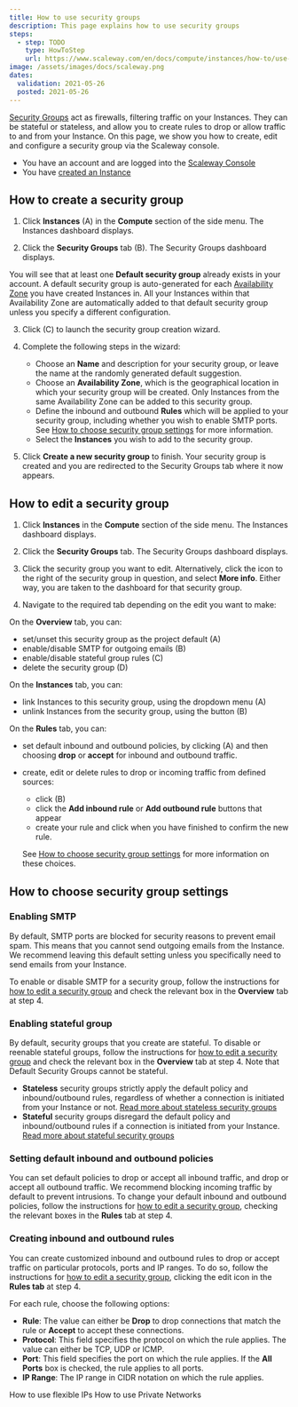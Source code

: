 ```yaml
---
title: How to use security groups
description: This page explains how to use security groups
steps:
  - step: TODO
    type: HowToStep
    url: https://www.scaleway.com/en/docs/compute/instances/how-to/use-security-groups
image: /assets/images/docs/scaleway.png
dates:
  validation: 2021-05-26
  posted: 2021-05-26
---
```


[Security Groups](/compute/instances/concepts#security-group) act as firewalls, filtering traffic on your Instances. They can be stateful or stateless, and allow you to create rules to drop or allow traffic to and from your Instance. On this page, we show you how to create, edit and configure a security group via the Scaleway console.

<Message type="requirement">

  - You have an account and are logged into the [Scaleway Console](https://console.scaleway.com)
  - You have [created an Instance](/compute/instances/how-to/create-an-instance)

</Message>

## How to create a security group

1. Click **Instances** (A) in the **Compute** section of the side menu. The Instances dashboard displays.

  <Lightbox src="scaleway-security-groups.png" alt="" />

2. Click the **Security Groups** tab (B). The Security Groups dashboard displays.

  <Message type="note">

  You will see that at least one **Default security group** already exists in your account. A default security group is auto-generated for each [Availability Zone](/compute/instances/concepts#availability-zone) you have created Instances in. All your Instances within that Availability Zone are automatically added to that default security group unless you specify a different configuration.

  </Message>

3. Click <Icon name="plus" /> (C) to launch the security group creation wizard.

4. Complete the following steps in the wizard: 

    - Choose an **Name** and description for your security group, or leave the name at the randomly generated default suggestion. 
    - Choose an **Availability Zone**, which is the geographical location in which your security group will be created. Only Instances from the same Availability Zone can be added to this security group.
    - Define the inbound and outbound **Rules** which will be applied to your security group, including whether you wish to enable SMTP ports. See [How to choose security group settings](/compute/instances/how-to/use-security-groups#how-to-choose-security-group-settings) for more information.
    - Select the **Instances** you wish to add to the security group.

5. Click **Create a new security group** to finish. Your security group is created and you are redirected to the Security Groups tab where it now appears.

## How to edit a security group

1. Click **Instances** in the **Compute** section of the side menu. The Instances dashboard displays.

2. Click the **Security Groups** tab. The Security Groups dashboard displays.

3. Click the security group you want to edit. Alternatively, click the <Icon name="more" /> icon to the right of the security group in question, and select **More info**. Either way, you are taken to the dashboard for that security group.

4. Navigate to the required tab depending on the edit you want to make:

On the **Overview** tab, you can:
  <Lightbox src="scaleway-security-group-overview.png" alt="" />

- set/unset this security group as the project default (A)
- enable/disable SMTP for outgoing emails (B)
- enable/disable stateful group rules (C)
- delete the security group (D)

On the **Instances** tab, you can:
  <Lightbox src="scaleway-security-group-instances.png" alt="" />

- link Instances to this security group, using the dropdown menu (A)
- unlink Instances from the security group, using the <Icon name="unlink"/> button (B)

On the **Rules** tab, you can:
  <Lightbox src="scaleway-security-group-rules.png" alt="" />

- set default inbound and outbound policies, by clicking <Icon name="edit"/> (A) and then choosing **drop** or **accept** for inbound and outbound traffic.
- create, edit or delete rules to drop or incoming traffic from defined sources:
  - click <Icon name="edit"/>  (B)
  - click the **Add inbound rule** or **Add outbound rule** buttons that appear
  - create your rule and click <Icon name="validate"/>  when you have finished to confirm the new rule.
  
  See [How to choose security group settings](/compute/instances/how-to/use-security-groups#how-to-choose-security-group-settings) for more information on these choices.

## How to choose security group settings

### Enabling SMTP
By default, SMTP ports are blocked for security reasons to prevent email spam. This means that you cannot send outgoing emails from the Instance. We recommend leaving this default setting unless you specifically need to send emails from your Instance. 

To enable or disable SMTP for a security group, follow the instructions for [how to edit a security group](/compute/instances/how-to/use-security-groups/#how-to-edit-a-security-group) and check the relevant box in the **Overview** tab at step 4.

### Enabling stateful group
By default, security groups that you create are stateful. To disable or reenable stateful groups, follow the instructions for [how to edit a security group](/compute/instances/how-to/use-security-groups/#how-to-edit-a-security-group) and check the relevant box in the **Overview** tab at step 4. Note that Default Security Groups cannot be stateful.

  - **Stateless** security groups strictly apply the default policy and inbound/outbound rules, regardless of whether a connection is initiated from your Instance or not. [Read more about stateless security groups](/compute/instances/concepts#stateless-security-groups)
  - **Stateful** security groups disregard the default policy and inbound/outbound rules if a connection is initiated from your Instance. [Read more about stateful security groups](/compute/instances/concepts#stateful-security-groups)

### Setting default inbound and outbound policies
You can set default policies to drop or accept all inbound traffic, and drop or accept all outbound traffic. We recommend blocking incoming traffic by default to prevent intrusions. To change your default inbound and outbound policies, follow the instructions for [how to edit a security group](/compute/instances/how-to/use-security-groups/#how-to-edit-a-security-group), checking the relevant boxes in the **Rules** tab at step 4.

### Creating inbound and outbound rules
You can create customized inbound and outbound rules to drop or accept traffic on particular protocols, ports and IP ranges. To do so, follow the instructions for [how to edit a security group](/compute/instances/how-to/use-security-groups/#how-to-edit-a-security-group), clicking the edit icon in the **Rules tab** at step 4.

For each rule, choose the following options:
<Lightbox src="scaleway-security-group-custom-rule.png" alt="" />

- **Rule**: The value can either be **Drop** to drop connections that match the rule or **Accept** to accept these connections.
- **Protocol**: This field specifies the protocol on which the rule applies. The value can either be TCP, UDP or ICMP.
- **Port**: This field specifies the port on which the rule applies. If the **All Ports** box is checked, the rule applies to all ports.
- **IP Range**: The IP range in CIDR notation on which the rule applies.

<Navigation title="See Also">
  <PreviousButton to="/compute/instances/how-to/use-flexips/">How to use flexible IPs</PreviousButton>
  <NextButton to="/compute/instances/how-to/use-private-networks/">How to use Private Networks</NextButton>
</Navigation>
